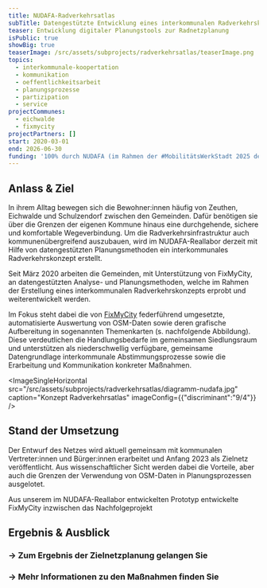 ```yaml
---
title: NUDAFA-Radverkehrsatlas
subTitle: Datengestützte Entwicklung eines interkommunalen Radverkehrskonzepts
teaser: Entwicklung digitaler Planungstools zur Radnetzplanung
isPublic: true
showBig: true
teaserImage: /src/assets/subprojects/radverkehrsatlas/teaserImage.png
topics:
  - interkommunale-koopertation
  - kommunikation
  - oeffentlichkeitsarbeit
  - planungsprozesse
  - partizipation
  - service
projectCommunes:
  - eichwalde
  - fixmycity
projectPartners: []
start: 2020-03-01
end: 2026-06-30
funding: '100% durch NUDAFA (im Rahmen der #MobilitätsWerkStadt 2025 des BMBF)'
---
```

## **Anlass & Ziel**

In ihrem Alltag bewegen sich die Bewohner:innen häufig von Zeuthen, Eichwalde und Schulzendorf zwischen den Gemeinden. Dafür benötigen sie über die Grenzen der eigenen Kommune hinaus eine durchgehende, sichere und komfortable Wegeverbindung. Um die Radverkehrsinfrastruktur auch kommunenübergreifend auszubauen, wird im NUDAFA-Reallabor derzeit mit Hilfe von datengestützten Planungsmethoden ein interkommunales Radverkehrskonzept erstellt.

Seit März 2020 arbeiten die Gemeinden, mit Unterstützung von FixMyCity, an datengestützten Analyse- und Planungsmethoden, welche im Rahmen der Erstellung eines interkommunalen Radverkehrskonzepts erprobt und weiterentwickelt werden.

Im Fokus steht dabei die von [FixMyCity](https://www.fixmycity.de/) federführend umgesetzte, automatisierte Auswertung von OSM-Daten sowie deren grafische Aufbereitung in sogenannten Themenkarten (s. nachfolgende Abbildung). Diese verdeutlichen die Handlungsbedarfe im gemeinsamen Siedlungsraum und unterstützen als niederschwellig verfügbare, gemeinsame Datengrundlage interkommunale Abstimmungsprozesse sowie die Erarbeitung und Kommunikation konkreter Maßnahmen.

<ImageSingleHorizontal src="/src/assets/subprojects/radverkehrsatlas/diagramm-nudafa.jpg" caption="Konzept Radverkehrsatlas" imageConfig={{"discriminant":"9/4"}} />

## **Stand der Umsetzung**

Der Entwurf des Netzes wird aktuell gemeinsam mit kommunalen Vertreter:innen und Bürger:innen erarbeitet und Anfang 2023 als Zielnetz veröffentlicht. Aus wissenschaftlicher Sicht werden dabei die Vorteile, aber auch die Grenzen der Verwendung von OSM-Daten in Planungsprozessen ausgelotet.&#x20;

Aus unserem im NUDAFA-Reallabor entwickelten Prototyp entwickelte FixMyCity inzwischen das Nachfolgeprojekt <TextLinkArrow href="https://radverkehrsatlas.de/" display="www.radverkehrsatlas.de" external />

## **Ergebnis & Ausblick**

### → Zum Ergebnis der Zielnetzplanung gelangen Sie <TextLinkArrow href="/radnetz/einleitung" display="hier" external={false} />

### → Mehr Informationen zu den Maßnahmen finden Sie <TextLinkArrow href="/massnahmen" display="hier" external={false} />
